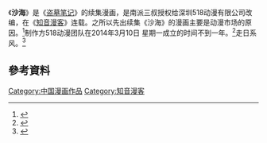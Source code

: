 {{About|漫画|同名网络剧|沙海 (网络剧)|小说《盗墓笔记》|盗墓笔记}}《'''沙海'''》是《[[盗墓笔记|盗墓笔记]]》的续集漫画，是南派三叔授权给深圳518动漫有限公司改编，在《[[知音漫客|知音漫客]]》连载。之所以先出续集《沙海》的漫画主要是动漫市场的原因。<ref>{{Cite news|url=http://jb.sznews.com/html/2014-03/10/content_2801372.htm|title=《盗墓笔记》续集《沙海》 在深变漫画|language=zh-cn|publisher=晶报多媒体数字报刊平台|author=|date=2014年03月10日 星期一|accessdate=2015-04-24}}{{Dead link|date=2018年6月 |bot=InternetArchiveBot |fix-attempted=no }}</ref>制作方518动漫团队在2014年3月10日 星期一成立的时间不到一年。<ref>{{Cite news|url=http://barb.sznews.com/html/2014-03/10/content_2801637.htm|title=《盗墓笔记》后传《沙海》漫画将面世|language=zh-cn|publisher=宝安日报多媒体数字报刊平台|author=|date=2014年03月10日 星期一|accessdate=2015-04-24}}{{Dead link|date=2018年6月 |bot=InternetArchiveBot |fix-attempted=no }}</ref>走日系风。<ref>{{Cite news|url=http://www.sznews.com/news/content/2014-03/10/content_9199015.htm|title=《盗墓笔记》续集《沙海》在深变漫画 仍走日系风|language=zh-cn|publisher=深圳新闻网|author=|date=2014年03月10日9点46分|accessdate=2015-04-24|archive-url=https://web.archive.org/web/20160305003605/http://www.sznews.com/news/content/2014-03/10/content_9199015.htm|archive-date=2016年3月5日|dead-url=yes}}</ref>

==參考資料==
{{Reflist}}
{{盗墓笔记}}
[[Category:中国漫画作品|Category:中国漫画作品]]
[[Category:知音漫客|Category:知音漫客]]